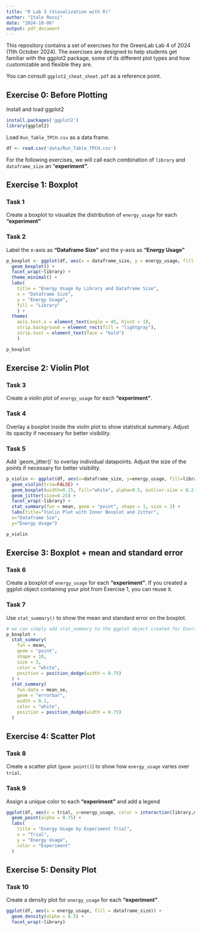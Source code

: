 ```yaml
---
title: "R Lab 3 (Visualization with R)"
author: "Italo Rossi"
date: "2024-10-06"
output: pdf_document
---
```


This repository contains a set of exercises for the GreenLab Lab 4 of 2024 (11th October 2024). The exercises are designed to help students get familiar with the ggplot2 package, some of its different plot types and how customizable and flexible they are.

You can consult `ggplot2_cheat_sheet.pdf` as a reference point.

## Exercise 0: Before Plotting

Install and load ggplot2

```r

install.packages('ggplot2')
library(ggplot2)
```

Load `Run_Table_TPCH.csv` as a data frame.

```r

df <- read.csv('data/Run_Table_TPCH.csv')

```

For the following exercises, we will call each combination of `library` and `dataframe_size` an "**experiment"**.

## Exercise 1: Boxplot

### Task 1

Create a boxplot to visualize the distribution of `energy_usage` for each **"experiment"**

### Task 2

Label the x-axis as **"Dataframe Size"** and the y-axis as **"Energy Usage"**

```r

p_boxplot <- ggplot(df, aes(x = dataframe_size, y = energy_usage, fill = library)) +
  geom_boxplot() +
  facet_wrap(~library) +
  theme_minimal() +
  labs(
    title = "Energy Usage by Library and Dataframe Size",
    x = "Dataframe Size",
    y = "Energy Usage",
    fill = "Library"
    ) +
  theme(
    axis.text.x = element_text(angle = 45, hjust = 1),
    strip.background = element_rect(fill = "lightgray"),
    strip.text = element_text(face = "bold")
    )

p_boxplot
```

## Exercise 2: Violin Plot

### Task 3

Create a violin plot of `energy_usage` for each **"experiment"**.

### Task 4

Overlay a boxplot inside the violin plot to show statistical summary. Adjust its opacity if necessary for better visibility.

### Task 5

Add \`geom_jitter()\` to overlay individual datapoints. Adjust the size of the points if necessary for better visibility.

```r

p_violin <- ggplot(df, aes(x=dataframe_size, y=energy_usage, fill=library)) +
  geom_violin(trim=FALSE) +
  geom_boxplot(width=0.25, fill="white", alpha=0.5, outlier.size = 0.2) + # alpha = opacity
  geom_jitter(size=0.25) +
  facet_wrap(~library) +
  stat_summary(fun = mean, geom = "point", shape = 1, size = 2) +
  labs(title="Violin Plot with Inner Boxplot and Jitter",
  x="Dataframe Sze",
  y="Energy Usage")

p_violin
```

## Exercise 3: Boxplot + mean and standard error

### Task 6

Create a boxplot of `energy_usage` for each **"experiment"**. If you created a ggplot object containing your plot from Exercise 1, you can reuse it.

### Task 7

Use `stat_summary()` to show the mean and standard error on the boxplot.

```r

# we can simply add stat_summary to the ggplot object created for Exercise 1 as needed
p_boxplot +
  stat_summary(
    fun = mean,
    geom = "point",
    shape = 18,
    size = 3,
    color = "white",
    position = position_dodge(width = 0.75)
  ) +
  stat_summary(
    fun.data = mean_se,
    geom = "errorbar",
    width = 0.2,
    color = "white",
    position = position_dodge(width = 0.75)
  )
```

## Exercise 4: Scatter Plot

### Task 8

Create a scatter plot (`geom point()`) to show how `energy_usage` varies over `trial`.

### Task 9

Assign a unique color to each **"experiment"** and add a legend

```r
ggplot(df, aes(x = trial, y=energy_usage, color = interaction(library,dataframe_size))) +
  geom_point(alpha = 0.75) +
  labs(
    title = "Energy Usage by Experiment Trial",
    x = "Trial",
    y = "Energy Usage",
    color = "Experiment"
  )
```

## Exercise 5: Density Plot

### Task 10

Create a density plot for `energy_usage` for each **"experiment"**.

```r
ggplot(df, aes(x = energy_usage, fill = dataframe_size)) +
  geom_density(alpha = 0.5) +
  facet_wrap(~library)
```

